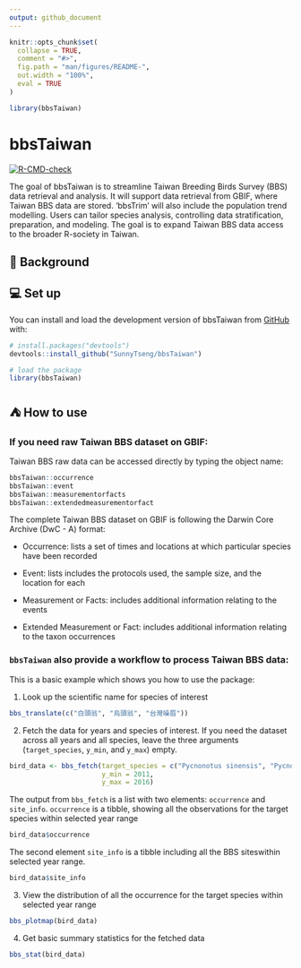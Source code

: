 ```yaml
---
output: github_document
---
```


<!-- README.md is generated from README.Rmd. Please edit that file -->

```r
knitr::opts_chunk$set(
  collapse = TRUE,
  comment = "#>",
  fig.path = "man/figures/README-",
  out.width = "100%",
  eval = TRUE
)

library(bbsTaiwan)
```

# bbsTaiwan

<!-- badges: start -->

[![R-CMD-check](https://github.com/SunnyTseng/bbsTaiwan/actions/workflows/R-CMD-check.yaml/badge.svg)](https://github.com/SunnyTseng/bbsTaiwan/actions/workflows/R-CMD-check.yaml)

<!-- badges: end -->

The goal of bbsTaiwan is to streamline Taiwan Breeding Birds Survey (BBS) data retrieval and analysis. It will support data retrieval from GBIF, where Taiwan BBS data are stored. ‘bbsTrim’ will also include the population trend modelling. Users can tailor species analysis, controlling data stratification, preparation, and modeling. The goal is to expand Taiwan BBS data access to the broader R-society in Taiwan.

## 📑 Background

## 💻 Set up

You can install and load the development version of bbsTaiwan from [GitHub](https://github.com/) with:

``` r
# install.packages("devtools")
devtools::install_github("SunnyTseng/bbsTaiwan")

# load the package
library(bbsTaiwan)
```

## ⛺ How to use

### If you need raw Taiwan BBS dataset on GBIF:

Taiwan BBS raw data can be accessed directly by typing the object name:

```r
bbsTaiwan::occurrence
bbsTaiwan::event
bbsTaiwan::measurementorfacts
bbsTaiwan::extendedmeasurementorfact
```

The complete Taiwan BBS dataset on GBIF is following the Darwin Core Archive (DwC - A) format:

-   Occurrence: lists a set of times and locations at which particular species have been recorded

-   Event: lists includes the protocols used, the sample size, and the location for each

-   Measurement or Facts: includes additional information relating to the events

-   Extended Measurement or Fact: includes additional information relating to the taxon occurrences

### `bbsTaiwan` also provide a workflow to process Taiwan BBS data:

This is a basic example which shows you how to use the package:

1.  Look up the scientific name for species of interest

```r
bbs_translate(c("白頭翁", "烏頭翁", "台灣噪眉"))
```

2.  Fetch the data for years and species of interest. If you need the dataset across all years and all species, leave the three arguments (`target_species`, `y_min`, and `y_max`) empty.

```r
bird_data <- bbs_fetch(target_species = c("Pycnonotus sinensis", "Pycnonotus taivanus"),
                       y_min = 2011,
                       y_max = 2016)
```

The output from `bbs_fetch` is a list with two elements: `occurrence` and `site_info`. `occurrence` is a tibble, showing all the observations for the target species within selected year range

```r
bird_data$occurrence
```

The second element `site_info` is a tibble including all the BBS siteswithin selected year range.

```r
bird_data$site_info
```

3.  View the distribution of all the occurrence for the target species within selected year range

```r
bbs_plotmap(bird_data)
```

4.  Get basic summary statistics for the fetched data

```r
bbs_stat(bird_data)
```
